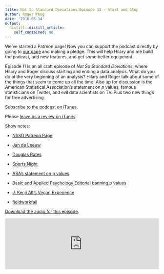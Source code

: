 ```yaml
---
title: Not So Standard Deviations Episode 11 - Start and Stop
author: Roger Peng
date: '2016-03-14'
output:
  distill::distill_article:
    self_contained: no
---
```



We’ve started a Patreon page! Now you can support the podcast directly by going to [our page](http://patreon.com/NSSDeviations) and making a pledge. This will help Hilary and me build the podcast, add new features, and get some better equipment.

Episode 11 is an all craft episode of *Not So Standard Deviations*, where Hilary and Roger discuss starting and ending a data analysis. What do you do at the very beginning of an analysis? Hilary and Roger talk about some of the things that seem to come up all the time. Also up for discussion is the American Statistical Association's statement on *p* values, famous statisticians on Twitter, and evil data scientists on TV. Plus two new things for free advertising.

[Subscribe to the podcast on iTunes](https://itunes.apple.com/us/podcast/not-so-standard-deviations/id1040614570).

Please [leave us a review on iTunes](https://itunes.apple.com/us/podcast/not-so-standard-deviations/id1040614570)!

Show notes:

* [NSSD Patreon Page](http://patreon.com/NSSDeviations)

* [Jan de Leeuw](https://twitter.com/deleeuw_jan)

* [Douglas Bates](https://twitter.com/BatesDmbates)

* [Sports Night](https://en.wikipedia.org/wiki/Sports_Night)

* [ASA’s statement on p values](http://goo.gl/JFz7ic)

* [Basic and Applied Psychology Editorial banning p values](http://goo.gl/O8kL60)

* [J. Kenji Alt’s Vegan Experience](http://www.seriouseats.com/vegan-experience)

* [fieldworkfail](http://fieldworkfail.com/)


[Download the audio for this episode](https://soundcloud.com/nssd-podcast/episode-11-start-and-stop).


<iframe width="100%" height="166" scrolling="no" frameborder="no" src="https://w.soundcloud.com/player/?url=https%3A//api.soundcloud.com/tracks/251825714&amp;color=ff5500&amp;auto_play=false&amp;hide_related=false&amp;show_comments=true&amp;show_user=true&amp;show_reposts=false"></iframe>
